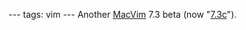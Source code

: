 ---
tags: vim
---
Another [[MacVim]] 7.3 beta (now "[http://github.com/b4winckler/macvim/downloads 7.3c]").
